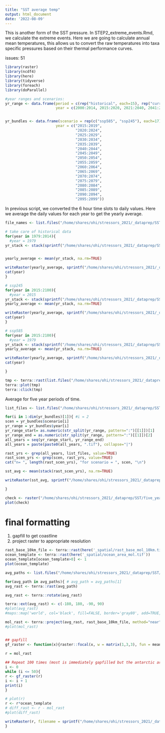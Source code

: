 ```yaml
---
title: "SST average temp"
output: html_document
date: '2022-08-09'
---
```


This is another form of the SST pressure. In STEP2_extreme_events.Rmd, we calculate the extreme events.  Here we are going to calculate annual mean temperatures, this allows us to convert the raw temperatures into taxa specific pressures based on their thermal performance curves.  
 
issues: 51

```r
library(raster)
library(ncdf4)
library(here)
library(tidyverse)
library(foreach)
library(doParallel)

#year ranges and scenarios:
yr_range <- data.frame(period = c(rep("historical", each=15), rep("current", each=6), rep(c("near-term", "medium-term", "long-term"), each=20)),
                       year = c(2000:2014, 2015:2020, 2021:2040, 2041:2060, 2081:2100))


yr_bundles <- data.frame(scenario = rep(c("ssp585", "ssp245"), each=17),
                       year = c("2015:2019",  
                                "2020:2024", 
                                "2025:2029",
                                "2030:2034",
                                "2035:2039",
                                "2040:2044",
                                "2045:2049",
                                "2050:2054",
                                "2055:2059",
                                "2060:2064",
                                "2065:2069",
                                "2070:2074",
                                "2075:2079",
                                "2080:2084",
                                "2085:2089",
                                "2090:2094",
                                "2095:2099"))

```

In previous script, we converted the 6 hour time slots to daily values. Here we average the daily values for each year to get the yearly average.

```r
file_names <- list.files("/home/shares/ohi/stressors_2021/_dataprep/SST/year_merge/", full=TRUE)

# take care of historical data
for(year in 1979:2014){
  #year = 1979
yr_stack <- stack(sprintf("/home/shares/ohi/stressors_2021/_dataprep/SST/year_merge/hist_%s.nc", year), varname="tos")


yearly_average <- mean(yr_stack, na.rm=TRUE)

writeRaster(yearly_average, sprintf("/home/shares/ohi/stressors_2021/_dataprep/SST/year_average/hist_%s.tif", year), bylayer=TRUE, format='GTiff', overwrite=TRUE)
cat(year)
}

# ssp245
for(year in 2015:2100){
  #year = 2015
yr_stack <- stack(sprintf("/home/shares/ohi/stressors_2021/_dataprep/SST/year_merge/ssp245_%s.nc", year), varname="tos")
yearly_average <- mean(yr_stack, na.rm=TRUE)

writeRaster(yearly_average, sprintf("/home/shares/ohi/stressors_2021/_dataprep/SST/year_average/ssp245_%s.tif", year), bylayer=TRUE, format='GTiff', overwrite=TRUE)
cat(year)
}

# ssp585
for(year in 2015:2100){
  #year = 1979
yr_stack <- stack(sprintf("/home/shares/ohi/stressors_2021/_dataprep/SST/year_merge/ssp585_%s.nc", year), varname="tos")
yearly_average <- mean(yr_stack, na.rm=TRUE)

writeRaster(yearly_average, sprintf("/home/shares/ohi/stressors_2021/_dataprep/SST/year_average/ssp585_%s.tif", year), bylayer=TRUE, format='GTiff', overwrite=TRUE)
cat(year)

}

tmp <- terra::rast(list.files("/home/shares/ohi/stressors_2021/_dataprep/SST/year_average", full=TRUE)[1])
terra::plot(tmp)
terra::click(tmp)
```

Average for five year periods of time.
```r
list_files <- list.files("/home/shares/ohi/stressors_2021/_dataprep/SST/year_average", full=TRUE)

for(i in 1:dim(yr_bundles)[1]){ #i = 2
scen = yr_bundles$scenario[i]
yr_range = yr_bundles$year[i]
yr_range_start= as.numeric(str_split(yr_range, pattern=":")[[1]])[1] 
yr_range_end = as.numeric(str_split(yr_range, pattern=":")[[1]])[2]
all_years = seq(yr_range_start, yr_range_end)
all_years = paste(paste0(all_years, ".tif"), collapse="|")

rast_yrs <- grep(all_years, list_files, value=TRUE)
rast_scen_yrs <- grep(scen, rast_yrs, value=TRUE)
cat("n= ", length(rast_scen_yrs), "for scenario = ", scen, "\n")

sst_avg <- mean(stack(rast_scen_yrs), na.rm=TRUE)

writeRaster(sst_avg, sprintf("/home/shares/ohi/stressors_2021/_dataprep/SST/five_year_average/sst_avg_%s_%s_%s.tif", scen, yr_range_start, yr_range_end), overwrite=TRUE)

}

check <- raster("/home/shares/ohi/stressors_2021/_dataprep/SST/five_year_average/sst_avg_ssp245_2095_2099.tif")
plot(check)
```


# final formatting
1. gapfill to get coastline
2. project raster to appropriate resolution

```r

rast_base_10km_file <- terra::rast(here('_spatial/rast_base_mol_10km.tif'))
ocean_template <- terra::rast(here('_spatial/ocean_area_mol.tif'))
ocean_template[ocean_template>0] <- 1
plot(ocean_template)

avg_paths <- list.files("/home/shares/ohi/stressors_2021/_dataprep/SST/five_year_average", full=TRUE)

for(avg_path in avg_paths){ # avg_path = avg_paths[1]
avg_rast <- terra::rast(avg_path)

avg_rast <- terra::rotate(avg_rast)

terra::ext(avg_rast) <- c(-180, 180, -90, 90)
#plot(avg_rast)
#maps::map('world', col='black', fill=FALSE, border='gray80', add=TRUE, size=0.5)

mol_rast <- terra::project(avg_rast, rast_base_10km_file, method="near", over=TRUE)
#plot(mol_rast)


## gapfill
gf_raster <- function(x){raster::focal(x, w = matrix(1,3,3), fun = mean, na.rm=TRUE, na.policy="only")}

r = mol_rast
  
## Repeat 100 times (most is immediately gapfilled but the antarctic area was persistent)
i <- 0
while (i <= 50){
r <- gf_raster(r)
i <- i + 1
print(i)
}

# plot(r)
r <- r*ocean_template
# diff_rast <- r - mol_rast
#plot(diff_rast)

writeRaster(r, filename = sprintf("/home/shares/ohi/stressors_2021/_dataprep/SST/five_year_average_final/%s", basename(avg_path)), overwrite = TRUE)
}

```




